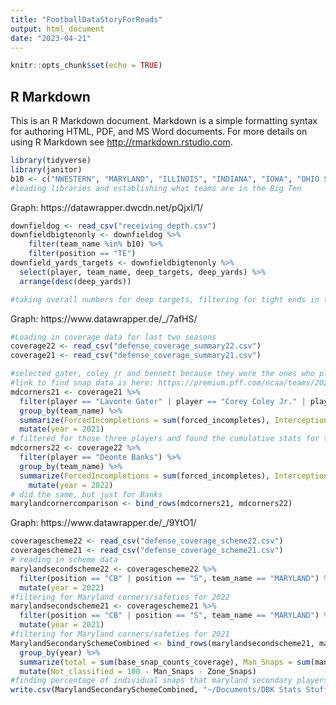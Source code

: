 ```yaml
---
title: "FootballDataStoryForReads"
output: html_document
date: "2023-04-21"
---
```


```r
knitr::opts_chunk$set(echo = TRUE)
```

## R Markdown

This is an R Markdown document. Markdown is a simple formatting syntax for authoring HTML, PDF, and MS Word documents. For more details on using R Markdown see <http://rmarkdown.rstudio.com>.

```r
library(tidyverse)
library(janitor)
b10 <- c("NWESTERN", "MARYLAND", "ILLINOIS", "INDIANA", "IOWA", "OHIO STATE", "MICHIGAN", "PURDUE", "MINNESOTA", "MICH STATE", "WISCONSIN", "PENN STATE", "NEBRASKA", "RUTGERS")
#loading libraries and establishing what teams are in the Big Ten
```


Graph: https://datawrapper.dwcdn.net/pQjxI/1/
```r
downfieldog <- read_csv("receiving_depth.csv")
downfieldbigtenonly <- downfieldog %>% 
    filter(team_name %in% b10) %>% 
    filter(position == "TE")
downfield_yards_targets <- downfieldbigtenonly %>% 
  select(player, team_name, deep_targets, deep_yards) %>% 
  arrange(desc(deep_yards))

#taking overall numbers for deep targets, filtering for tight ends in the Big Ten, selecting for player, team, deep targets and deep yards, arranging by descending for deep yards.
```

Graph: https://www.datawrapper.de/_/7afHS/
```r
#Loading in coverage data for last two seasons
coverage22 <- read_csv("defense_coverage_summary22.csv")
coverage21 <- read_csv("defense_coverage_summary21.csv")

#selected gater, coley jr and bennett because they were the ones who played the majority of outside corner snaps other than the two returning leaders (still and j. bennett)
#link to find snap data is here: https://premium.pff.com/ncaa/teams/2021/REGPO/maryland-terrapins/defense look at leaders in snaps at CNR username: dbkmarylandfootball@gmail.com pw: DBKSPORTS81
mdcorners21 <- coverage21 %>% 
  filter(player == "Lavonte Gater" | player == "Corey Coley Jr." | player == "Kenny Bennett") %>% 
  group_by(team_name) %>% 
  summarize(ForcedIncompletions = sum(forced_incompletes), Interceptions = sum(interceptions), PBUs = sum(pass_break_ups), cov_to_catch_perc = sum(receptions)/sum(targets), total_catches = sum(receptions), yards = sum(yards), snaps = sum(snap_counts_coverage), targets = sum(targets)) %>% 
  mutate(year = 2021)
# filtered for those three players and found the cumulative stats for them in the aggregate. Yards and total catches here are amounts allowed, yards is used in graph.
mdcorners22 <- coverage22 %>% 
  filter(player == "Deonte Banks") %>% 
  group_by(team_name) %>% 
  summarize(ForcedIncompletions = sum(forced_incompletes), Interceptions = sum(interceptions), PBUs = sum(pass_break_ups), cov_to_catch_perc = sum(receptions)/sum(targets), total_catches = sum(receptions), yards = sum(yards), snaps = sum(snap_counts_coverage), targets = sum(targets)) %>% 
    mutate(year = 2022)
# did the same, but just for Banks
marylandcornercomparison <- bind_rows(mdcorners21, mdcorners22)
```

Graph: https://www.datawrapper.de/_/9YtO1/
```r
coveragescheme22 <- read_csv("defense_coverage_scheme22.csv")
coveragescheme21 <- read_csv("defense_coverage_scheme21.csv")
# reading in scheme data
marylandsecondscheme22 <- coveragescheme22 %>% 
  filter(position == "CB" | position == "S", team_name == "MARYLAND") %>% 
  mutate(year = 2022)
#filtering for Maryland corners/safeties for 2022
marylandsecondscheme21 <- coveragescheme21 %>% 
  filter(position == "CB" | position == "S", team_name == "MARYLAND") %>% 
  mutate(year = 2021)
#filtering for Maryland corners/safeties for 2021
MarylandSecondarySchemeCombined <- bind_rows(marylandsecondscheme21, marylandsecondscheme22) %>% 
  group_by(year) %>% 
  summarize(total = sum(base_snap_counts_coverage), Man_Snaps = sum(man_snap_counts_coverage)/total * 100, Zone_Snaps = sum(zone_snap_counts_coverage)/total * 100) %>% 
  mutate(Not_classified = 100 - Man_Snaps - Zone_Snaps)
#finding percentage of individual snaps that maryland secondary players spent in man and zone coverage in '21 and '22
write.csv(MarylandSecondarySchemeCombined, "~/Documents/DBK Stats Stuff/MarylandSecondarySchemeCombined.csv") 
```

